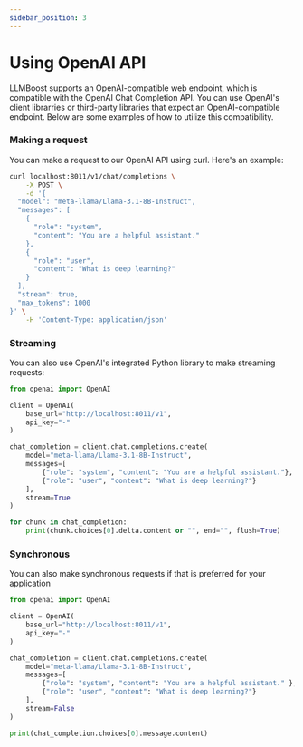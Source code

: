 ```yaml
---
sidebar_position: 3
---
```


# Using OpenAI API

LLMBoost supports an OpenAI-compatible web endpoint, which is compatible with the OpenAI Chat Completion API.
You can use OpenAI's client librarries or third-party libraries that expect an OpenAI-compatible endpoint.
Below are some examples of how to utilize this compatibility.

### Making a request

You can make a request to our OpenAI API using curl. Here's an example:

```bash
curl localhost:8011/v1/chat/completions \
    -X POST \
    -d '{
  "model": "meta-llama/Llama-3.1-8B-Instruct",
  "messages": [
    {
      "role": "system",
      "content": "You are a helpful assistant."
    },
    {
      "role": "user",
      "content": "What is deep learning?"
    }
  ],
  "stream": true,
  "max_tokens": 1000
}' \
    -H 'Content-Type: application/json'
```

### Streaming

You can also use OpenAI's integrated Python library to make streaming requests:

```python
from openai import OpenAI

client = OpenAI(
    base_url="http://localhost:8011/v1",
    api_key="-" 
)

chat_completion = client.chat.completions.create(
    model="meta-llama/Llama-3.1-8B-Instruct",
    messages=[
        {"role": "system", "content": "You are a helpful assistant."},
        {"role": "user", "content": "What is deep learning?"}
    ],
    stream=True
)

for chunk in chat_completion:
    print(chunk.choices[0].delta.content or "", end="", flush=True)
```

### Synchronous

You can also make synchronous requests if that is preferred for your application

```python
from openai import OpenAI

client = OpenAI(
    base_url="http://localhost:8011/v1",
    api_key="-"
)

chat_completion = client.chat.completions.create(
    model="meta-llama/Llama-3.1-8B-Instruct",
    messages=[
        {"role": "system", "content": "You are a helpful assistant." },
        {"role": "user", "content": "What is deep learning?"}
    ],
    stream=False
)

print(chat_completion.choices[0].message.content)
```
